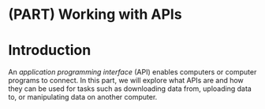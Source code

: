 
# (PART) Working with APIs {-} 

# Introduction

An _application programming interface_ (API) enables computers or computer programs to connect. In this part, we will explore what APIs are and how they can be used for tasks such as downloading data from, uploading data to, or manipulating data on another computer.
